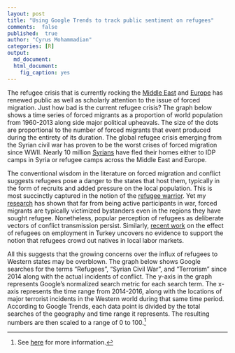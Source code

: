 ```yaml
---
layout: post
title: "Using Google Trends to track public sentiment on refugees"
comments:  false
published:  true
author: "Cyrus Mohammadian"
categories: [R]
output:
  md_document:
  html_document:
    fig_caption: yes
---
```



The refugee crisis that is currently rocking the [Middle East](https://www.washingtonpost.com/news/monkey-cage/wp/2016/05/14/the-real-refugee-crisis-is-in-the-middle-east-not-europe/)
 and [Europe](http://www.bbc.com/news/world-europe-34131911) has renewed public as well as scholarly attention to the issue of forced migration. Just how bad is the current refugee crisis? The graph below shows a time series of forced migrants as a proportion of world population from 1960-2013 along side major political upheavals. The size of the dots are proportional to the number of forced migrants that event produced during the entirety of its duration. The global refugee crisis emerging from the Syrian civil war has proven to be the worst crises of forced migration since WWII. Nearly 10 million [Syrians](http://data.unhcr.org/syrianrefugees/regional.php) have fled their homes either to IDP camps in Syria or refugee camps across the Middle East and Europe.
 
The conventional wisdom in the literature on forced migration and conflict suggests refugees pose a danger to the states that host them, typically in the form of recruits and added pressure on the local population. This is most succinctly captured in the notion of the [refugee warrior](https://journals.lib.unb.ca/index.php/jcs/article/view/11672/12401). Yet my [research](http://media.wix.com/ugd/7bd45b_53a228613618476b9d730b9bf9342465.pdf) has shown that far from being active participants in war, forced migrants are typically victimized bystanders even in the regions they have sought refugee. Nonetheless, popular perception of refugees as deliberate vectors of conflict transmission persist. Similarly, [recent work](http://ftp.iza.org/dp8841.pdf) on the effect of refugees on employment in Turkey uncovers no evidence to support the notion that refugees crowd out natives in local labor markets.

All this suggests that the growing concerns over the influx of refugees to Western states may be overblown. The graph below shows Google searches for the terms “Refugees”, “Syrian Civil War”, and “Terrorism” since 2014 along with the actual incidents of conflict. The y-axis in the graph represents Google’s normalized search metric for each search term. The x-axis represents the time range from 2014-2016, along with the locations of major terrorist incidents in the Western world during that same time period. According to Google Trends, each data point is divided by the total searches of the geography and time range it represents. The resulting numbers are then scaled to a range of 0 to 100.[^1]

[^1]: See [here](https://support.google.com/trends/answer/4365533?hl=en) for more information.
